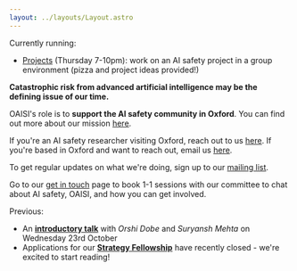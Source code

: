 ```yaml
---
layout: ../layouts/Layout.astro
---
```


<div class='calloutbox'>
Currently running:

- [Projects](projects) (Thursday 7-10pm): work on an AI safety project in a
  group environment (pizza and project ideas provided!)
</div>

**Catastrophic risk from advanced artificial intelligence may be the defining
issue of our time.**

OAISI's role is to **support the AI safety community in Oxford**. You can find
out more about our mission [here](about).

If you're an AI safety researcher visiting Oxford, reach out to us
[here](mailto:gracie+visiting@oaisi.org). If you're based in Oxford and want to
reach out, email us [here](mailto:gracie+newmember@oaisi.org).

To get regular updates on what we're doing, sign up to our
[mailing list](http://eepurl.com/i1scNU).

Go to our [get in touch](getintouch) page to book 1-1 sessions with our
committee to chat about AI safety, OAISI, and how you can get involved.

Previous:

- An [**introductory talk**](introtalks) with _Orshi Dobe_ and _Suryansh Mehta_
  on Wednesday 23rd October
- Applications for our [**Strategy Fellowship**](strategy) have recently
  closed - we're excited to start reading!
